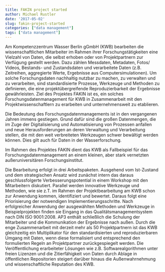 ---
title: FAKIN project started
author: Michael Rustler
date: '2017-05-02'
slug: fakin-project-started
categories: ["data management"]
tags: ["data management"]
---

Am Kompetenzzentrum Wasser Berlin gGmbH (KWB) bearbeiten die wissenschaftlichen 
Mitarbeiter im Rahmen ihrer Forschungstätigkeiten eine Vielzahl von Daten, die
selbst erhoben oder von Projektpartnern zur Verfügung gestellt werden. Dazu
zählen Messdaten, Metadaten, Fotos/ Videos, Bestands- und Zustandsdaten und
verarbeitete Daten (z.B. Zeitreihen, aggregierte Werte, Ergebnisse aus
Computersimulationen). Um solche Forschungsdaten nachhaltig nutzbar zu machen,
zu verwalten und zu verarbeiten, sind standardisierte Prozesse, Werkzeuge und
Methoden zu definieren, die eine projektübergreifende Reproduzierbarkeit der
Ergebnisse gewährleisten. Ziel des Projektes FAKIN ist es, ein solches
Forschungsdatenmanagement für KWB in Zusammenarbeit mit den
Projektwissenschaftlern zu erarbeiten und unternehmensweit zu etablieren.

Die Bedeutung des Forschungsdatenmanagements ist in den vergangenen Jahren
immens gestiegen. Grund dafür sind die großen Datenmengen, die im Zuge der
Digitalisierung und Automatisierung von Prozessen anfallen und neue
Herausforderungen an deren Verwaltung und Verarbeitung stellen, die mit den weit
verbreiteten Werkzeugen schwer bewältigt werden können. Dies gilt auch für Daten
in der Wasserforschung.

Im Rahmen des Projektes FAKIN dient das KWB als Fallbeispiel für das
Forschungsdatenmanagement an einem kleinen, aber stark vernetzten
außeruniversitären Forschungsinstitut.

Die Bearbeitung erfolgt in drei Arbeitspaketen. Ausgehend vom Ist-Zustand und
dem strategischen Ansatz wird zunächst intern das daraus geschlussfolgerte
Verbesserungspotential in einem Workshop mit den Mitarbeitern diskutiert.
Parallel werden innovative Werkzeuge und Methoden, wie sie z.T. im Rahmen der
Projektbearbeitung am KWB schon zur Anwendung kommen, identifiziert und
bewertet. Daraus folgt eine Priorisierung der notwendigen
Implementierungsschritte. Nach erfolgreicher Anwendung der ausgewählten Methoden
und Werkzeuge in Beispielprojekten finden sie Eingang in das
Qualitätsmanagementsystem nach DIN ISO 9001:2008. AP3 enthält schließlich die
Schulung der Mitarbeiter und die Kommunikation der Ergebnisse nach außen. Durch
die enge Zusammenarbeit mit derzeit mehr als 50 Projektpartnern ist das KWB
gleichzeitig ein Multiplikator für den standardisierten und reproduzierbaren
Umgang mit Daten, wenn diese formalisiert und entsprechend den formulierten
Regeln an Projektpartner zurückgespiegelt werden. Die Veröffentlichung
erarbeiteter Lösungen wie z.B. Softwarealgorithmen unter freien Lizenzen und die
Zitierfähigkeit von Daten durch Ablage in öffentlichen Repositorien steigert
darüber hinaus die Außenwahrnehmung und wissenschaftliche Reputation des KWB.
